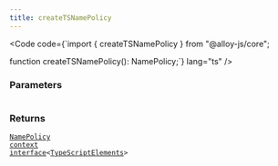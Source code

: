 ```yaml
---
title: createTSNamePolicy
---
```







<Code code={`import { createTSNamePolicy } from "@alloy-js/core";

function createTSNamePolicy(): NamePolicy<TypeScriptElements>;`} lang="ts" />

### Parameters

<table>
  
</table>



### Returns

<code><a href="/reference/core/contexts/namepolicy/">NamePolicy context interface</a>&lt;<a href="/reference/typescript/types/typescriptelements/">TypeScriptElements</a>></code>








